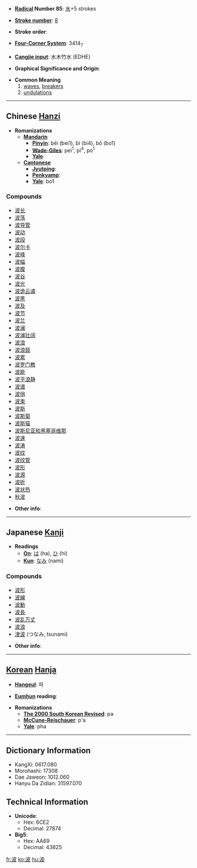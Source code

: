 * '''[[Wiktionary:Chinese radical index| Radical]] Number 85''': [[Wiktionary:Chinese radical index 水|水]]+5 strokes

* '''[[Wiktionary:Chinese total strokes index|Stroke number]]''': [[Wiktionary:Chinese total strokes index 8|8]]

* '''Stroke order''': 

* '''[[Wiktionary:Chinese four corner index|Four-Corner System]]''': 3414<sub>7</sub>

* '''[[Wiktionary:Chinese Cangjie index|Cangjie input]]''': 水木竹水 (EDHE)

* '''Graphical Significance and Origin''': 

* '''Common Meaning'''
*# [[wave]]s, [[breaker]]s
*# [[undulation]]s


----

== Chinese [[Hanzi]] ==

* '''Romanizations'''
** '''[[Mandarin]]'''
*** '''[[Pinyin]]''': bēi (bei1), bì (bi4), bō (bo1)
*** '''[[Wade-Giles]]''': pei<sup>1</sup>, pi<sup>4</sup>, po<sup>1</sup>
*** '''[[Yale]]''': 
** '''[[Cantonese]]'''
*** '''[[Jyutping]]''':
*** '''[[Penkyamp]]''': 
*** '''[[Yale]]''': bo1

===Compounds===
*[[波长]]
*[[波荡]]
*[[波导管]]
*[[波动]]
*[[波段]]
*[[波尔卡]]
*[[波峰]]
*[[波幅]]
*[[波腹]]
*[[波谷]]
*[[波光]]
*[[波诡云谲]]
*[[波黑]]
*[[波及]]
*[[波节]]
*[[波兰]]
*[[波澜]]
*[[波澜壮阔]]
*[[波浪]]
*[[波浪鼓]]
*[[波累]]
*[[波罗门教]]
*[[波能]]
*[[波平浪静]]
*[[波谱]]
*[[波俏]]
*[[波束]]
*[[波斯]]
*[[波斯菊]]
*[[波斯猫]]
*[[波斯尼亚和黑塞哥维那]]
*[[波速]]
*[[波涛]]
*[[波纹]]
*[[波纹管]]
*[[波形]]
*[[波源]]
*[[波折]]
*[[波状热]]
*[[秋波]]

* '''Other info''': 

----

== Japanese [[Kanji]] ==

* '''Readings'''
** '''[[On]]''': [[は]] (ha), [[ひ]] (hi)
** '''[[Kun]]''': [[なみ]] (nami)

===Compounds===
*[[波形]]
*[[波線]]
*[[波動]]
*[[波長]]
*[[波乱万丈]]
*[[波浪]]
*[[津波]] (つなみ, tsunami)

* '''Other info''':  

----

== [[Korean]] [[Hanja]] ==

* '''[[Hangeul]]''': 파

* '''[[Eumhun]] reading''': 

* '''Romanizations'''
** '''[[The 2000 South Korean Revised Romanization|The 2000 South Korean Revised]]''': pa
** '''[[McCune-Reischauer]]''': p'a
** '''[[Yale]]''': pha

----

== Dictionary Information ==

* KangXi: 0617.080
* Morohashi: 17308
* Dae Jaweon: 1012.060
* Hanyu Da Zidian: 31597.070

== Technical Information ==

* '''Unicode''':
** Hex: 6CE2
** Decimal: 27874
* '''Big5''':
** Hex: AA69
** Decimal: 43625

[[fr:波]]
[[ko:波]]
[[hu:波]]